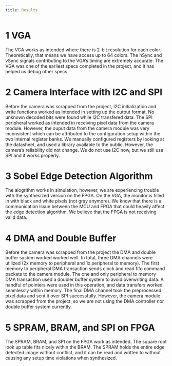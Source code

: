 ```yaml
---
title: Results
---
```



# 1 VGA 
The VGA works as intended where there is 2-bit resolution for each color. Theoretically, that means we have access up to 64 colors. The hSync and vSync signals contributing to the VGA's timing are extremely accurate. The VGA was one of the earliest specs completed in the project, and it has helped us debug other specs. 

# 2 Camera Interface with I2C and SPI
Before the camera was scrapped from the project, I2C initialization and write functions worked as intended in setting up the output format. No unknown decoded bits were found while I2C transfered data. The SPI peripheral worked as intended in receiving pixel data from the camera module. However, the ouput data from the camera module was very inconsistent which can be attributed to the configuration setup within the two internal register banks. We manually configured registers by looking at the datasheet, and used a library available to the public. However, the camera's reliability did not change. We do not use I2C now, but we still use SPI and it works properly. 

# 3 Sobel Edge Detection Algorithm
The alogrithm works in simulation, however, we are experiencing trouble with the synthesized version on the FPGA. On the VGA, the monitor is filled in with black and white pixels (not gray anymore). We know that there is a communication issue between the MCU and FPGA that could heavily affect the edge detection algorithm. We believe that the FPGA is not receiving valid data. 

# 4 DMA and Double Buffer
Before the camera was scrapped from the project the DMA and double buffer system worked worked well. In total, three DMA channels were utilized (2x memory to peripheral and 1x peripheral to memory). The first memory to peripheral DMA transaction sends clock and read fifo command packets to the camera module. The one and only peripheral to memory DMA transaction used a doubler buffer system to avoid overwriting data. A handful of pointers were used in this operation, and data transfers worked seamlessly within memory. The final DMA channel took the preprocessed pixel data and sent it over SPI successfully. However, the camera module was scrapped from the project, so we are not using the DMA controller nor double buffer system currently. 

# 5 SPRAM, BRAM, and SPI on FPGA
The SPRAM, BRAM, and SPI on the FPGA work as intended. The square root look up table fits nicely within the BRAM. The SPRAM holds the entire edge detected image without conflict, and it can be read and written to without causing any setup time violations when synthesized. 


